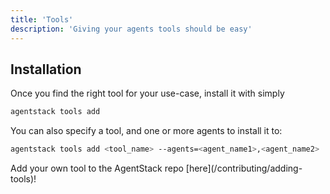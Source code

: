 ```yaml
---
title: 'Tools'
description: 'Giving your agents tools should be easy'
---
```


## Installation

Once you find the right tool for your use-case, install it with simply
```bash
agentstack tools add
```

You can also specify a tool, and one or more agents to install it to:
```bash
agentstack tools add <tool_name> --agents=<agent_name1>,<agent_name2>
```

<Note>
    Add your own tool to the AgentStack repo [here](/contributing/adding-tools)!
</Note>